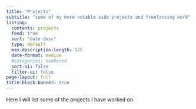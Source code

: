 ```yaml
---
title: "Projects"
subtitle: "some of my more notable side projects and freelancing work" 
listing:
  contents: projects
  feed: true
  sort: "date desc"
  type: default
  max-description-length: 175
  date-format: medium
  #categories: numbered
  sort-ui: false
  filter-ui: false
page-layout: full
title-block-banner: true
---
```

Here I will list some of the projects I have worked on. 

